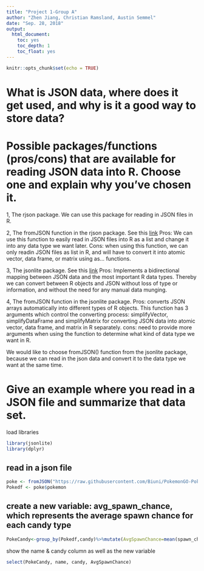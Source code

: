 ```yaml
---
title: "Project 1-Group A"
author: "Zhen Jiang, Christian Ramsland, Austin Semmel"
date: "Sep. 28, 2018"
output:
  html_document:
    toc: yes
    toc_depth: 1
    toc_float: yes
---
```


```r
knitr::opts_chunk$set(echo = TRUE)
```

# What is JSON data, where does it get used, and why is it a good way to store data? 
## 

# Possible packages/functions (pros/cons) that are available for reading JSON data into R. Choose one and explain why you’ve chosen it. 
1, The rjson package.
   We can use this package for reading in JSON files in R.

2, The fromJSON function in the rjson package.
   See this [link](https://www.tutorialspoint.com/r/r_json_files.htm)
   Pros: We can use this function to easily read in JSON files into R as a list and change it into any data type we want later.
   Cons: when using this function, we can only readin JSON files as list in R, and will have to convert it into atomic vector, data frame, or matrix using as... functions.
   
3, The jsonlite package.
   See this [link](https://cran.r-project.org/web/packages/jsonlite/vignettes/json-aaquickstart.html)
   Pros: Implements a bidirectional mapping between JSON data and the most important R data types. Thereby we can convert between R objects and JSON without loss of type or information, and without the need for any manual data munging.
   
4, The fromJSON function in the jsonlite package.
   Pros: converts JSON arrays automatically into different types of R objects.
   This function has 3 arguments which control the converting process: simplifyVector, simplifyDataFrame and simplifyMatrix for converting JSON data into atomic vector, data frame, and matrix in R separately.
   cons: need to provide more arguments when using the function to determine what kind of data type we want in R.

We would like to choose fromJSON() function from the jsonlite package, because we can read in the json data and convert it to the data type we want at the same time.
 

# Give an example where you read in a JSON file and summarize that data set.
load libraries
```r
library(jsonlite)
library(dplyr)
```

## read in a json file
```r
poke <- fromJSON("https://raw.githubusercontent.com/Biuni/PokemonGO-Pokedex/master/pokedex.json",simplifyDataFrame = TRUE)
Pokedf <- poke$pokemon
```

## create a new variable: avg_spawn_chance, which represents the average spawn chance for each candy type
```r
PokeCandy<-group_by(Pokedf,candy)%>%mutate(AvgSpawnChance=mean(spawn_chance))
```
show the name & candy column as well as the new variable
```r
select(PokeCandy, name, candy, AvgSpawnChance)
```

